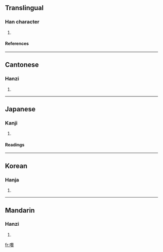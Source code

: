 ==Translingual==
===Han character===
{{Han char|rn=30|rad=口|as=19|sn=22|four=6408<sub>6</sub>|canj=口竹山金 (RHUC)}}
# {{defn|Han}}
====References====
{{Han ref|kx=0215.160|dkj=04634|dj=0438.150|hdz=10708.050|uh=56CB|ud=22219|bh=F6D9|bd=63193}}
----
==Cantonese==
===Hanzi===
{{yue-hanzi|jyut=|y=jaan3}}
# {{defn|Cantonese}}
----
==Japanese==
===Kanji===
{{ja-kanji|grade=|rs=口19}}
# {{defn|Japanese}} 
====Readings====
{{ja-readings|on=[[さつ]] (satsu), [[ざち]] (zachi)|kun=[[こえ]] (koe)}}
----
==Korean==
===Hanja===
{{ko-hanja|hangeul=[[찰]], [[찬]]|rv=chal, chan|mr=ch'al, ch'an}}
# {{defn|Korean}}
----
==Mandarin==
===Hanzi===
{{cmn-hanzi|pin=[[zàn]] (zan4)|wg=tsan<sup>4</sup>}}
# {{defn|Mandarin}}

[[fr:囋]]